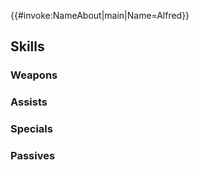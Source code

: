 {{#invoke:NameAbout|main|Name=Alfred}}{{HeroPage Tabs}}
{{Hero Infobox
|Name=Alfred
|Title=Floral Protector
|WeaponType=Blue Lance
|MoveType=Cavalry
|Origin=Fire Emblem Engage
|Gender=Male
|actorEN=Nick Wolfhard
|actorJP=木村良平
|artist=kaya8
|additionDate=January 17, 2023
|releaseDate=January 17, 2023
|cv1=14
|cv2=200200
|TagID=魔器アルフレッド
|InternalID=904
|Properties=rearmed
|description=Crown prince of Firene, a peace-loving land. He trains constantly with the intent of improving his constitution. Appears in Fire Emblem Engage.
}}
{{Stats Page
|Lv1HP=18|Lv1ATK=15|Lv1SPD=3|Lv1DEF=10|Lv1RES=5
|GRHP=50|GRATK=70|GRSPD=50|GRDEF=75|GRRES=50
}}
==Skills==
===Weapons===
{{Weapons Table
|weapon1=Iron Lance
|weapon1Default=1
|weapon1Unlock=1
|weapon2=Steel Lance
|weapon2Default=2
|weapon2Unlock=2
|weapon3=Silver Lance
|weapon3Default=4
|weapon3Unlock=3
|weapon4=Arcane Qiang
|weapon4Default=5
|weapon4Unlock=5
}}
===Assists===
{{Assists Table}}
===Specials===
{{Specials Table
|special1=Glowing Ember
|special1Default=4
|special1Unlock=3
|special2=Bonfire
|special2Unlock=4
}}
===Passives===
{{Passives Table
|passiveA1=Self-Improver
|passiveA1Unlock=5
|passiveB1=Flow N Trace 1
|passiveB2=Flow N Trace 2
|passiveB3=Flow N Trace 3
|passiveB1Unlock=1
|passiveB2Unlock=2
|passiveB3Unlock=4
|passiveC1=Spur Atk 1
|passiveC2=Spur Atk 2
|passiveC3=Spur Atk 3
|passiveC4=Cross Spur Atk
|passiveC1Unlock=2
|passiveC2Unlock=3
|passiveC3Unlock=4
|passiveC4Unlock=5
}}
{{Heroes Navbox}}